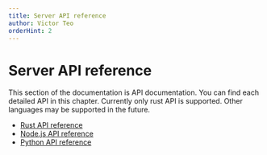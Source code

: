 ```yaml
---
title: Server API reference
author: Victor Teo
orderHint: 2
---
```


# Server API reference

This section of the documentation is API documentation. You can find each
detailed API in this chapter. Currently only rust API is supported. Other
languages may be supported in the future.

- [Rust API reference](/reference/api-reference/server-api-reference/rust-api-reference)
- [Node.js API reference](/reference/api-reference/server-api-reference/nodejs-api-reference)
- [Python API reference](/reference/api-reference/server-api-reference/python-api-reference)
